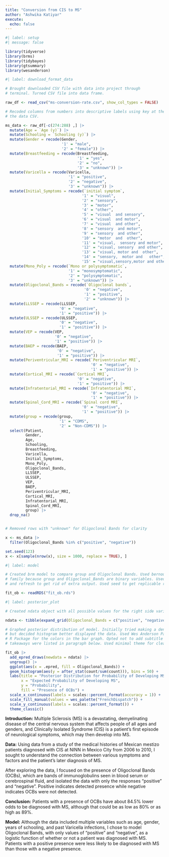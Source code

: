 ```yaml
---
title: "Conversion from CIS to MS"
author: "Ashwika Katiyar"
execute: 
  echo: false
---
```


```r
#| label: setup
#| message: false 

library(tidyverse)
library(brms)
library(tidybayes)
library(gtsummary)
library(wesanderson)
```

```r
#| label: download_format_data

# Brought downloaded CSV file with data into project through
# terminal. Turned CSV file into data frame.

raw_df <- read_csv("ms-conversion-rate.csv", show_col_types = FALSE)

# Recoded columns from numbers into descriptive labels using key at the bottom of
# the data CSV.

ms_data <- raw_df[-c(274:288) ,] |>
  mutate(Age = `Age (y)`) |>
  mutate(Schooling = `Schooling (y)`) |>
  mutate(Gender = recode(Gender,
                         '1' = "male",
                         '2' = "female")) |>
  mutate(Breastfeeding = recode(Breastfeeding,
                                '1' = "yes",
                                '2' = "no",
                                '3' = "unknown")) |>
  mutate(Varicella = recode(Varicella,
                            '1' = "positive",
                            '2' = "negative",
                            '3' = "unknown")) |>
  mutate(Initial_Symptoms = recode(`initial symptom`,
                                  '1' = "visual",
                                  '2' = "sensory",
                                  '3' = "motor",
                                  '4' = "other",
                                  '5' = "visual  and sensory",
                                  '6' = "visual  and motor",
                                  '7' = "visual  and other",
                                  '8' = "sensory  and motor",
                                  '9' = "sensory  and other",
                                  '10' = "motor  and  other",
                                  '11' = "visual,  sensory and motor",
                                  '12' = "visual, sensory  and other",
                                  '13' = "visual, motor and  other",
                                  '14' = "sensory,  motor and   other",
                                  '15' = "visual,sensory,motor and other")) |>
  mutate(Mono_Poly = recode(`Mono or polysymptomatic`,
                            '1' = "monosymptomatic",
                            '2' = "polysymptomatic",
                            '3' = "unknown")) |>
  mutate(Oligoclonal_Bands = recode(`Oligoclonal bands`,
                                   '0' = "negative",
                                   '1' = "positive",
                                   '2' = "unknown")) |>
  mutate(LLSSEP = recode(LLSSEP,
                        '0' = "negative",
                        '1' = "positive")) |>
  mutate(ULSSEP = recode(ULSSEP,
                        '0' = "negative",
                        '1' = "positive")) |>
  mutate(VEP = recode(VEP,
                      '0' = "negative",
                      '1' = "positive")) |>
  mutate(BAEP = recode(BAEP,
                       '0' = "negative",
                       '1' = "positive")) |>
  mutate(Periventricular_MRI = recode(`Periventricular MRI`,
                                      '0' = "negative",
                                      '1' = "positive")) |>
  mutate(Cortical_MRI = recode(`Cortical MRI`,
                                '0' = "negative",
                                '1' = "positive")) |>
  mutate(Infratentorial_MRI = recode(`Infratentorial MRI`,
                                      '0' = "negative",
                                      '1' = "positive")) |>
  mutate(Spinal_Cord_MRI = recode(`Spinal cord MRI`,
                                  '0' = "negative",
                                  '1' = "positive")) |> 
  mutate(group = recode(group,
                        '1' = "CDMS",
                        '2' = "Non-CDMS")) |>
  select(Patient, 
         Gender, 
         Age, 
         Schooling, 
         Breastfeeding, 
         Varicella,
         Initial_Symptoms,
         Mono_Poly,
         Oligoclonal_Bands,
         LLSSEP,
         ULSSEP,
         VEP,
         BAEP,
         Periventricular_MRI,
         Cortical_MRI,
         Infratentorial_MRI,
         Spinal_Cord_MRI,
         group) |> 
  drop_na()


# Removed rows with "unknown" for Oligoclonal Bands for clarity

x <- ms_data |>
  filter(Oligoclonal_Bands %in% c("positive", "negative")) 

set.seed(123)
x <- x[sample(nrow(x), size = 1000, replace = TRUE), ]
```

```r
#| label: model

# Created brm model to compare group and Oligoclonal Bands. Used bernoulli
# family because group and Oligoclonal_Bands are binary variables. Used silent
# and refresh to get rid of extra output. Used seed to get replicable results.

fit_ob <- readRDS("fit_ob.rds")
```


```r
#| label: posterior_plot

# Created ndata object with all possible values for the right side variable

ndata <- tibble(expand_grid(Oligoclonal_Bands = c("positive", "negative")))

# Graphed posterior distribution of model. Initially tried making a density plot
# but decided histogram better displayed the data. Used Wes Anderson Palettes
# R Package for the colors in the bar graph. Opted not to add subtitle since key
# takeaways were listed in paragraph below. Used minimal theme for clean look.

fit_ob |>
  add_epred_draws(newdata = ndata) |>
  ungroup() |>
  ggplot(aes(x = .epred, fill = Oligoclonal_Bands)) + 
  geom_histogram(aes(y = after_stat(count/sum(count))), bins = 50) +
  labs(title = "Posterior Distribution for Probability of Developing MS Based on OCBs",
       x = "Expected Probability of Developing MS",
       y = "Probability",
       fill = "Presence of OCBs") +
  scale_x_continuous(labels = scales::percent_format(accuracy = 1)) +
  scale_fill_manual(values = wes_palette("FrenchDispatch")) +
  scale_y_continuous(labels = scales::percent_format()) +
  theme_classic()
```

**Introduction:**
Multiple Sclerosis (MS) is a devastating, demyelinating disease of the central nervous system that affects people of all ages and genders, and Clinically Isolated Syndrome (CIS) is a patient's first episode of neurological symptoms, which may then develop into MS. 

**Data:**
Using data from a study of the medical histories of Mexican mestizo patients diagnosed with CIS at NINN in Mexico City from 2006 to 2010, I sought to understand the connection between various symptoms and factors and the patient's later diagnosis of MS. 

After exploring the data, I focused on the presence of Oligoclonal Bands (OCBs), which are bands of immunoglobulins seen in blood serum or cerebrospinal fluid, and isolated the data with only the responses "positive" and "negative". Positive indicates detected presence while negative indicates OCBs were not detected. 

**Conclusion:**
Patients with a presence of OCBs have about 84.5% lower odds to be diagnosed with MS, although that could be as low as 80% or as high as 89%. 

**Model:**
Although the data included multiple variables such as age, gender, years of schooling, and past Varicella infections, I chose to model Oligoclonal Bands, with only values of "positive" and "negative", as a logistic function of whether or not a patient was diagnosed with MS. Patients with a positive presence were less likely to be diagnosed with MS than those with a negative presence.  


